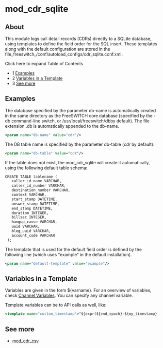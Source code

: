 
# mod_cdr_sqlite 

 

## About

This module logs call detail records (CDRs) directly to a SQLite database, using templates to define the field order for the SQL insert. These templates along with the default configuration are stored in the file_freeswitch_/conf/autoload\_configs/cdr\_sqlite.conf.xml.

Click here to expand Table of Contents

* 1 [Examples](#examples)
* 2 [Variables in a Template](#variables-in-a-template)
* 3 [See more](#see-more)

## Examples

The database specified by the parameter db-name is automatically created in the same directory as the FreeSWITCH core database (specified by the -db command-line switch, or /usr/local/freeswitch/dbby default). The file extension .db is automatically appended to the db-name.

```xml
<param name="db-name" value="cdr"/>
```

The DB table name is specified by the parameter db-table (_cdr_ by default).

```xml
<param name="db-table" value="cdr"/>
```

If the table does not exist, the mod\_cdr\_sqlite will create it automatically, using the following default table schema:

```xml
CREATE TABLE tablename (
   caller_id_name VARCHAR,
   caller_id_number VARCHAR,
   destination_number VARCHAR,
   context VARCHAR,
   start_stamp DATETIME,
   answer_stamp DATETIME,
   end_stamp DATETIME,
   duration INTEGER,
   billsec INTEGER,
   hangup_cause VARCHAR,
   uuid VARCHAR,
   bleg_uuid VARCHAR,
   account_code VARCHAR
 );
```

The template that is used for the default field order is defined by the following line (which uses "example" in the default installation).

```xml
<param name="default-template" value="example"/>
```

## Variables in a Template

Variables are given in the form $\{varname}. For an overview of variables, check [Channel Variables](../Dialplan/Channel-Variables_16352493.mdx#about). You can specify any channel variable.

Template variables can be to API calls as well, like:

```xml
<template name="custom_timestamp">"${expr(${end_epoch}-${my_timestamp})}"</template>
```

## See more

* [mod\_cdr\_csv](mod_cdr_csv_6587322.mdx#legs)

  

